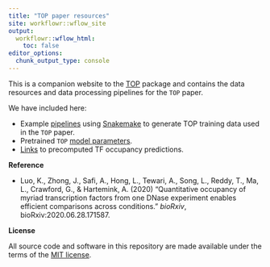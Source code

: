 ```yaml
---
title: "TOP paper resources"
site: workflowr::wflow_site
output:
  workflowr::wflow_html:
    toc: false
editor_options:
  chunk_output_type: console
---
```


This is a companion website to the [TOP][top-package] package and 
contains the data resources and data processing pipelines for the `TOP` paper.

We have included here:

  * Example [pipelines][snakemake-pipeline] using [Snakemake][snakemake] to 
  generate TOP training data used in the `TOP` paper.
  * Pretrained `TOP` [model parameters][pretrained-model].
  * [Links][top-predictions] to precomputed TF occupancy predictions.

**Reference**

* Luo, K., Zhong, J., Safi, A., Hong, L., Tewari, A., Song, L., Reddy, T., Ma, L., 
Crawford, G., & Hartemink, A. (2020) "Quantitative occupancy of myriad 
transcription factors from one DNase experiment enables 
efficient comparisons across conditions." *bioRxiv*, bioRxiv:2020.06.28.171587.


**License**

All source code and software in this repository are made available
under the terms of the [MIT license][mit-license].

[top-package]: https://github.com/HarteminkLab/TOP
[top-webiste]: https://kevinlkx.github.io/TOP
[mit-license]: https://opensource.org/licenses/mit-license.html
[snakemake]: https://snakemake.readthedocs.io/en/stable/
[snakemake-pipeline]: https://github.com/HarteminkLab/TOP-paper-resources/tree/main/code/snakemake
[pretrained-model]: https://github.com/HarteminkLab/TOP-paper-resources/tree/main/data/trained_model_coefs
[top-predictions]: https://users.cs.duke.edu/~amink/software/TOP
